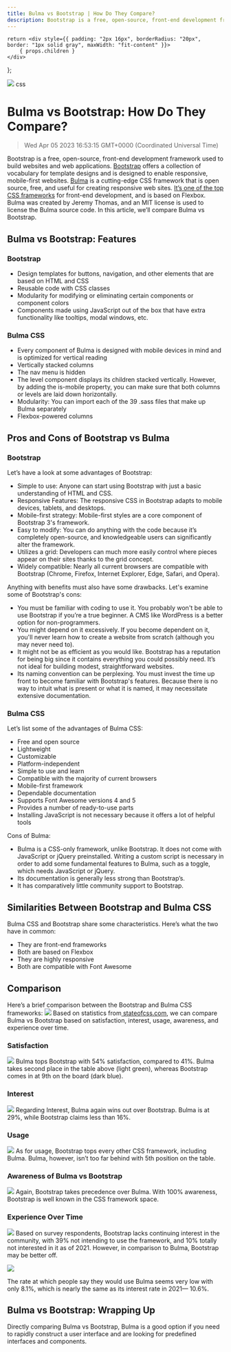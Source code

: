 ```yaml
---
title: Bulma vs Bootstrap | How Do They Compare?
description: Bootstrap is a free, open-source, front-end development framework used to build websites and web applications. Bootstrap offers a collection of vocabulary for template designs and is designed to enable responsive, mobile-first websites.
---
```


    return <div style={{ padding: "2px 16px", borderRadius: "20px", border: "1px solid gray", maxWidth: "fit-content" }}>
        { props.children }
    </div>
};


<link rel="canonical" href="https://code.pieces.app/blog/bootstrap-bulma" />

![](https://uploads-ssl.webflow.com/6143afec68f555387049efb3/63cabbf987d9e86b9dac5220_bootstrapvbulma_ab2f05f09f4f10a9093e3129ad8cb7e5_2000.jpeg)
<Tag>css</Tag>

# Bulma vs Bootstrap: How Do They Compare?
> Wed Apr 05 2023 16:53:15 GMT+0000 (Coordinated Universal Time)

Bootstrap is a free, open-source, front-end development framework used to build websites and web applications. <a href="https://getbootstrap.com/" target="_blank" rel="noopener noreferrer">Bootstrap</a> offers a collection of vocabulary for template designs and is designed to enable responsive, mobile-first websites. <a href="https://bulma.io/" target="_blank" rel="noopener noreferrer">Bulma</a> is a cutting-edge CSS framework that is open source, free, and useful for creating responsive web sites. <a href="https://code.pieces.app/blog/understanding-bulma" target="_blank" rel="noopener noreferrer">It’s one of the top CSS frameworks</a> for front-end development, and is based on Flexbox. Bulma was created by Jeremy Thomas, and an MIT license is used to license the Bulma source code. In this article, we’ll compare Bulma vs Bootstrap.

## Bulma vs Bootstrap: Features

### Bootstrap
- Design templates for buttons, navigation, and other elements that are based on HTML and CSS
- Reusable code with CSS classes
- Modularity for modifying or eliminating certain components or component colors
- Components made using JavaScript out of the box that have extra functionality like tooltips, modal windows, etc.

### Bulma CSS
- Every component of Bulma is designed with mobile devices in mind and is optimized for vertical reading
- Vertically stacked columns
- The nav menu is hidden
- The level component displays its children stacked vertically. However, by adding the is-mobile property, you can make sure that both columns or levels are laid down horizontally.
- Modularity: You can import each of the 39 .sass files that make up Bulma separately
- Flexbox-powered columns

## Pros and Cons of Bootstrap vs Bulma

### Bootstrap
Let’s have a look at some advantages of Bootstrap:
- Simple to use: Anyone can start using Bootstrap with just a basic understanding of HTML and CSS.
- Responsive Features: The responsive CSS in Bootstrap adapts to mobile devices, tablets, and desktops.
- Mobile-first strategy: Mobile-first styles are a core component of Bootstrap 3's framework.
- Easy to modify: You can do anything with the code because it’s completely open-source, and knowledgeable users can significantly alter the framework.
- Utilizes a grid: Developers can much more easily control where pieces appear on their sites thanks to the grid concept.
- Widely compatible: Nearly all current browsers are compatible with Bootstrap (Chrome, Firefox, Internet Explorer, Edge, Safari, and Opera).

Anything with benefits must also have some drawbacks. Let's examine some of Bootstrap's cons:
- You must be familiar with coding to use it. You probably won't be able to use Bootstrap if you’re a true beginner. A CMS like WordPress is a better option for non-programmers.
- You might depend on it excessively. If you become dependent on it, you'll never learn how to create a website from scratch (although you may never need to).
- It might not be as efficient as you would like. Bootstrap has a reputation for being big since it contains everything you could possibly need. It’s not ideal for building modest, straightforward websites.
- Its naming convention can be perplexing. You must invest the time up front to become familiar with Bootstrap's features. Because there is no way to intuit what is present or what it is named, it may necessitate extensive documentation.

### Bulma CSS
Let’s list some of the advantages of Bulma CSS:
- Free and open source
- Lightweight
- Customizable
- Platform-independent
- Simple to use and learn
- Compatible with the majority of current browsers
- Mobile-first framework
- Dependable documentation
- Supports Font Awesome versions 4 and 5
- Provides a number of ready-to-use parts
- Installing JavaScript is not necessary because it offers a lot of helpful tools

Cons of Bulma:
- Bulma is a CSS-only framework, unlike Bootstrap. It does not come with JavaScript or jQuery preinstalled. Writing a custom script is necessary in order to add some fundamental features to Bulma, such as a toggle, which needs JavaScript or jQuery.
- Its documentation is generally less strong than Bootstrap’s.
- It has comparatively little community support to Bootstrap.

## Similarities Between Bootstrap and Bulma CSS
Bulma CSS and Bootstrap share some characteristics. Here’s what the two have in common:
- They are front-end frameworks
- Both are based on Flexbox
- They are highly responsive
- Both are compatible with Font Awesome

## Comparison
Here’s a brief comparison between the Bootstrap and Bulma CSS frameworks:
![](https://uploads-ssl.webflow.com/6143afec68f555387049efb3/63cabbfa87d9e87930ac52c2_Screenshot2023-01-17at3_19_28PM_0fe344df8d15feaf3ba9b8890be06290_800.png)
Based on statistics from<a href="https://2021.stateofcss.com/en-US/technologies/css-frameworks/" target="_blank" rel="noopener noreferrer"> stateofcss.com</a>, we can compare Bulma vs Bootstrap based on satisfaction, interest, usage, awareness, and experience over time.

### Satisfaction
![](https://uploads-ssl.webflow.com/6143afec68f555387049efb3/63cabbfa87d9e83cc9ac5307_image2_8ca1e211a2a30e3253fdbf123d5c0d98_800.png)
Bulma tops Bootstrap with 54% satisfaction, compared to 41%. Bulma takes second place in the table above (light green), whereas Bootstrap comes in at 9th on the board (dark blue).

### Interest
![](https://uploads-ssl.webflow.com/6143afec68f555387049efb3/63cabbfa87d9e8b0dbac5306_image4_2ac3d17852e036f0e5bed2802330e2a7_800.png)
Regarding Interest, Bulma again wins out over Bootstrap. Bulma is at 29%, while Bootstrap claims less than 16%.

### Usage
![](https://uploads-ssl.webflow.com/6143afec68f555387049efb3/63cabbfa87d9e88073ac5305_image3_e6f6bb32cec63e75d77f80c151fe1771_800.png)
As for usage, Bootstrap tops every other CSS framework, including Bulma. Bulma, however, isn’t too far behind with 5th position on the table.

### Awareness of Bulma vs Bootstrap
![](https://uploads-ssl.webflow.com/6143afec68f555387049efb3/63cabbfa87d9e88d7dac5304_image6_9d3291bb50b42c551159aa4aa4662723_800.png)
Again, Bootstrap takes precedence over Bulma. With 100% awareness, Bootstrap is well known in the CSS framework space.

### Experience Over Time
![](https://uploads-ssl.webflow.com/6143afec68f555387049efb3/63cabbfa87d9e8d26bac529c_image5_ad1bc144b7caaee915b500f637da626a_800.png)
Based on survey respondents, Bootstrap lacks continuing interest in the community, with 39% not intending to use the framework, and 10% totally not interested in it as of 2021. However, in comparison to Bulma, Bootstrap may be better off.

![](https://uploads-ssl.webflow.com/6143afec68f555387049efb3/63cabbfa87d9e85793ac52ae_image1_9e3855d444eebd24bfd0259d58906ac9_800.png)

The rate at which people say they would use Bulma seems very low with only 8.1%, which is nearly the same as its interest rate in 2021— 10.6%.

## Bulma vs Bootstrap: Wrapping Up
Directly comparing Bulma vs Bootstrap, Bulma is a good option if you need to rapidly construct a user interface and are looking for predefined interfaces and components.
